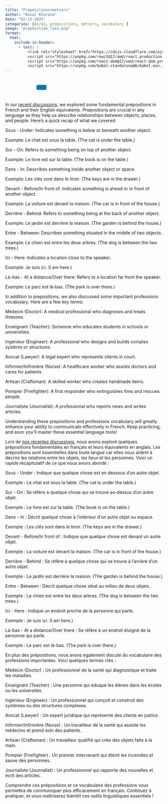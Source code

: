 ```yaml
---
title: "Prépositions+metiers"
author: "Kunal Khurana"
date: "02-15-2025"
categories: [A1/A2, prepositions, metiers, vocabulary ]
image: "preposition_lieu.png"
format:
  html:
    include-in-header:
      - text: |
          <link rel="stylesheet" href="https://cdnjs.cloudflare.com/ajax/libs/font-awesome/6.0.0/css/all.min.css">
          <script src="https://unpkg.com/react@17/umd/react.production.min.js"></script>
          <script src="https://unpkg.com/react-dom@17/umd/react-dom.production.min.js"></script>
          <script src="https://unpkg.com/babel-standalone@6/babel.min.js"></script>
---
```


::: {style="text-align: left; padding: 10px;"}
<a href="mailto:info@frenchwithkunal.ca" target="_blank" style="margin: 0 10px; color: #000;"><i class="fas fa-envelope fa-lg"></i></a> <a href="https://www.instagram.com/frenchwithkunal" target="_blank" style="margin: 0 10px; color: #E1306C;"><i class="fab fa-instagram fa-lg"></i></a> <a href="https://frenchwithkunal.ca" target="_blank" style="margin: 0 10px; color: #0077b5;"><i class="fas fa-globe fa-lg"></i></a> <a href="https://whatsapp.com/channel/0029Vb57n2e7dmegpjYpyi3V" target="_blank" style="margin: 0 10px; color: #25D366;"><i class="fab fa-whatsapp fa-lg"></i></a> <button onclick="copyLink()" style="background-color: #0077b5; color: white; padding: 8px 16px; border: none; border-radius: 4px; cursor: pointer; margin-left: 10px;"> <i class="fas fa-copy"></i> </button> [Link copied!]{#copy-message style="margin-left: 10px; color: green; display: none;"}
:::





<div id="react-root"></div>
 <script type="text/babel">
 const ProfilePage = () => {
  const { useState, useEffect } = React;
  const [redirectCounter, setRedirectCounter] = useState(4);
  const [isRedirecting, setIsRedirecting] = useState(false);

  const isFrench = document.documentElement.lang === "fr";

  const translations = {
    noAccess: isFrench 
      ? "Vous n'avez pas accès à cette page."
      : "You don't have access to this page.",
    subscribe: isFrench
      ? "Veuillez vous abonner pour obtenir l'accès."
      : "Please subscribe to gain access.",
    redirecting: isFrench
      ? `Redirection vers la page d'abonnement dans ${redirectCounter} secondes...`
      : `Redirecting to subscription page in ${redirectCounter} seconds...`
  };

  const refreshToken = async () => {
    const storedRefreshToken = localStorage.getItem("refreshToken");

    if (!storedRefreshToken) {
      window.location.href = "/login.html";
      return null;
    }

    try {
      const response = await fetch("https://frenchwithkunal-cdf6ea3f88ce.herokuapp.com/api/v1/auth/refresh-token", {
        method: "POST",
        headers: {
          "Content-Type": "application/json",
        },
        body: JSON.stringify({ refreshToken: storedRefreshToken }),
      });

      if (!response.ok) {
        localStorage.removeItem("accessToken");
        localStorage.removeItem("refreshToken");
        window.location.href = "/login.html";
        return null;
      }

      const data = await response.json();
      localStorage.setItem("accessToken", data.accessToken);
      return data.accessToken;
    } catch (error) {
      localStorage.removeItem("accessToken");
      localStorage.removeItem("refreshToken");
      window.location.href = "/login.html";
      return null;
    }
  };

  const fetchWithAuth = async (url, options = {}) => {
    let accessToken = localStorage.getItem("accessToken");

    options.headers = {
      ...options.headers,
      Authorization: `Bearer ${accessToken}`,
      "Content-Type": "application/json",
    };

    let response = await fetch(url, options);

    if (response.status === 401) {
      console.log("Access token expired, attempting to refresh...");

      // Refresh token
      accessToken = await refreshToken();

      if (!accessToken) return null;

      options.headers.Authorization = `Bearer ${accessToken}`;
      response = await fetch(url, options);
    }

    return response.json();
  };

  const showNoAccessMessage = () => {
    setIsRedirecting(true);
    
    const noAccessMessage = `
      <div style="text-align: center; padding: 20px;">
        <h2>${translations.noAccess}</h2>
        <p>${translations.subscribe}</p>
        <p>${translations.redirecting}</p>
      </div>
    `;
    document.body.innerHTML = noAccessMessage;
    
    // Start countdown and redirect
    const redirectInterval = setInterval(() => {
      setRedirectCounter((prev) => {
        const newCounter = prev - 1;
        if (newCounter <= 0) {
          clearInterval(redirectInterval);
          window.location.href = "https://frenchwithkunal.ca/payment.html";
        }
        
        // Update the countdown text
        const countdownElement = document.querySelector('p:last-child');
        if (countdownElement) {
          countdownElement.textContent = isFrench
            ? `Redirection vers la page d'abonnement dans ${newCounter} secondes...`
            : `Redirecting to subscription page in ${newCounter} seconds...`;
        }
        
        return newCounter;
      });
    }, 1000);
  };

  useEffect(() => {
    const storedToken = localStorage.getItem('accessToken');

    if(!storedToken) {
      showNoAccessMessage();
    } else {
      const fetchData = async() => {
        const data = await fetchWithAuth("https://frenchwithkunal-cdf6ea3f88ce.herokuapp.com/api/v1/auth/me", {
          method: "POST",
        });

        if (data && data.data && data.data.hasAccess) {
          console.log(data);
        } else {
          showNoAccessMessage();
        }
      };
      fetchData();
    }
  }, []);

  return (
    <div></div>
  );
};

ReactDOM.render(
  <ProfilePage />,
  document.getElementById('react-root')
);
 </script>

::: {.content-visible when-profile="english"}
In our [recent discussions](https://drive.google.com/file/d/1feQg370lFfmcIdDkX0ZIFmTq329mUJSO/view?usp=drive_link), we explored some fundamental prepositions in French and their English equivalents. Prepositions are crucial in any language as they help us describe relationships between objects, places, and people. Here’s a quick recap of what we covered:

Sous - Under: Indicates something is below or beneath another object.

Example: Le chat est sous la table. (The cat is under the table.)

Sur - On: Refers to something being on top of another object.

Example: Le livre est sur la table. (The book is on the table.)

Dans - In: Describes something inside another object or space.

Example: Les clés sont dans le tiroir. (The keys are in the drawer.)

Devant - Before/In front of: Indicates something is ahead or in front of another object.

Example: La voiture est devant la maison. (The car is in front of the house.)

Derrière - Behind: Refers to something being at the back of another object.

Example: Le jardin est derrière la maison. (The garden is behind the house.)

Entre - Between: Describes something situated in the middle of two objects.

Example: Le chien est entre les deux arbres. (The dog is between the two trees.)

Ici - Here: Indicates a location close to the speaker.

Example: Je suis ici. (I am here.)

Là-bas - At a distance/Over there: Refers to a location far from the speaker.

Example: Le parc est là-bas. (The park is over there.)

In addition to prepositions, we also discussed some important professions vocabulary. Here are a few key terms:

Médecin (Doctor): A medical professional who diagnoses and treats illnesses.

Enseignant (Teacher): Someone who educates students in schools or universities.

Ingénieur (Engineer): A professional who designs and builds complex systems or structures.

Avocat (Lawyer): A legal expert who represents clients in court.

Infirmier/Infirmière (Nurse): A healthcare worker who assists doctors and cares for patients.

Artisan (Craftsman): A skilled worker who creates handmade items.

Pompier (Firefighter): A first responder who extinguishes fires and rescues people.

Journaliste (Journalist): A professional who reports news and writes articles.

Understanding these prepositions and professions vocabulary will greatly enhance your ability to communicate effectively in French. Keep practicing, and soon you’ll master these essential language tools!
:::

::: {.content-visible when-profile="french"}
Lors de [nos récentes discussions](https://drive.google.com/file/d/1feQg370lFfmcIdDkX0ZIFmTq329mUJSO/view?usp=drive_link), nous avons exploré quelques prépositions fondamentales en français et leurs équivalents en anglais. Les prépositions sont essentielles dans toute langue car elles nous aident à décrire les relations entre les objets, les lieux et les personnes. Voici un rapide récapitulatif de ce que nous avons abordé :

Sous - Under : Indique que quelque chose est en dessous d’un autre objet.

Exemple : Le chat est sous la table. (The cat is under the table.)

Sur - On : Se réfère à quelque chose qui se trouve au-dessus d’un autre objet.

Exemple : Le livre est sur la table. (The book is on the table.)

Dans - In : Décrit quelque chose à l’intérieur d’un autre objet ou espace.

Exemple : Les clés sont dans le tiroir. (The keys are in the drawer.)

Devant - Before/In front of : Indique que quelque chose est devant un autre objet.

Exemple : La voiture est devant la maison. (The car is in front of the house.)

Derrière - Behind : Se réfère à quelque chose qui se trouve à l’arrière d’un autre objet.

Exemple : Le jardin est derrière la maison. (The garden is behind the house.)

Entre - Between : Décrit quelque chose situé au milieu de deux objets.

Exemple : Le chien est entre les deux arbres. (The dog is between the two trees.)

Ici - Here : Indique un endroit proche de la personne qui parle.

Exemple : Je suis ici. (I am here.)

Là-bas - At a distance/Over there : Se réfère à un endroit éloigné de la personne qui parle.

Exemple : Le parc est là-bas. (The park is over there.)

En plus des prépositions, nous avons également discuté du vocabulaire des professions importantes. Voici quelques termes clés :

Médecin (Doctor) : Un professionnel de la santé qui diagnostique et traite les maladies.

Enseignant (Teacher) : Une personne qui éduque les élèves dans les écoles ou les universités.

Ingénieur (Engineer) : Un professionnel qui conçoit et construit des systèmes ou des structures complexes.

Avocat (Lawyer) : Un expert juridique qui représente des clients en justice.

Infirmier/Infirmière (Nurse) : Un travailleur de la santé qui assiste les médecins et prend soin des patients.

Artisan (Craftsman) : Un travailleur qualifié qui crée des objets faits à la main.

Pompier (Firefighter) : Un premier intervenant qui éteint les incendies et sauve des personnes.

Journaliste (Journalist) : Un professionnel qui rapporte des nouvelles et écrit des articles.

Comprendre ces prépositions et ce vocabulaire des professions vous permettra de communiquer plus efficacement en français. Continuez à pratiquer, et vous maîtriserez bientôt ces outils linguistiques essentiels !
:::